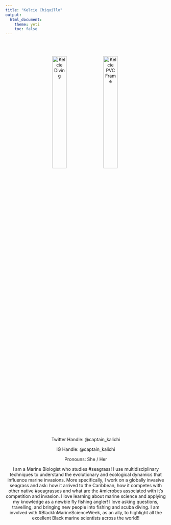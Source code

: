 ```yaml
---
title: "Kelcie Chiquillo"
output: 
  html_document:
    theme: yeti
    toc: false
---
```

<center>

<br>
<br>

<img src="orgz_images/Chiquillo_field_seagrass.jpg" alt="Kelcie Diving" style="float: center; width: 30%; margin-right: 1%; margin-bottom: 0.5em;">
<img src="orgz_images/Chiquillo_fieldshot.jpg" alt="Kelcie PVC Frame" style="float: center; width: 30%; margin-right: 1%; margin-bottom: 0.5em;">
<p style="clear: both;">

Twitter Handle: @captain_kalichi

IG Handle: @captain_kalichi

Pronouns: She / Her

I am a Marine Biologist who studies #seagrass! I use multidisciplinary techniques to understand the evolutionary and ecological dynamics that influence marine invasions. More specifically, I work on a globally invasive seagrass and ask: how it arrived to the Caribbean, how it competes with other native #seagrasses and what are the #microbes associated with it’s competition and invasion. I love learning about marine science and applying my knowledge as a newbie fly fishing angler! I love asking questions, travelling, and bringing new people into fishing and scuba diving. I am involved with #BlackInMarineScienceWeek, as an ally, to highlight all the excellent Black marine scientists across the world!! 
 
